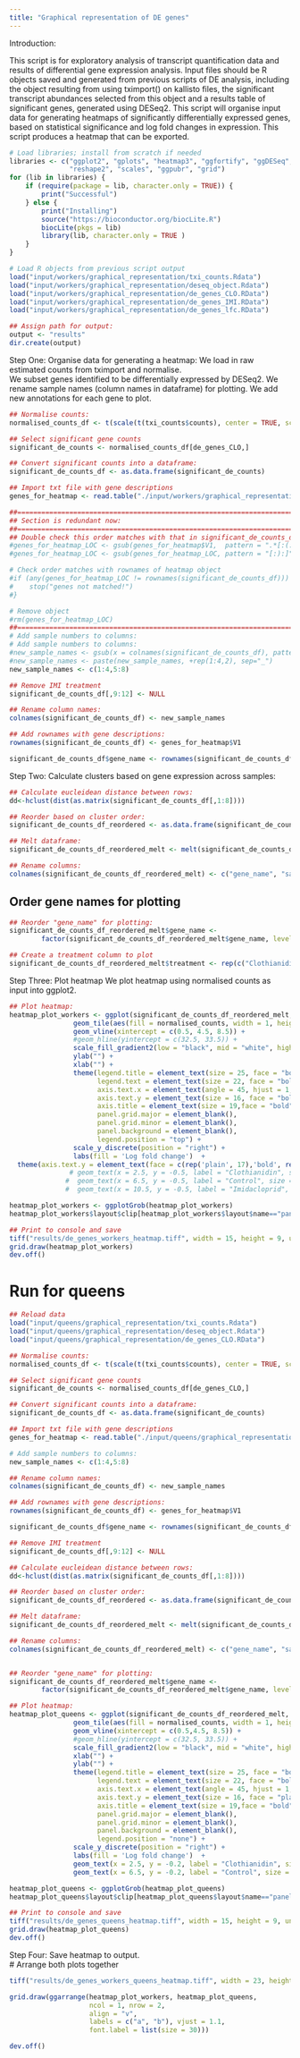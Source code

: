 ```yaml
--- 
title: "Graphical representation of DE genes"
--- 
```


Introduction:

This script is for exploratory analysis of transcript quantification data and results of differential gene expression analysis.
Input files should be R objects saved and generated from previous scripts of DE analysis, including the object resulting from using tximport() on kallisto files, the significant transcript abundances selected from this object and a results table of significant genes, generated using DESeq2. 
This script will organise input data for generating heatmaps of significantly differentially expressed genes, based on statistical significance and log fold changes in expression. This script produces a heatmap that can be exported. 

```r
# Load libraries; install from scratch if needed
libraries <- c("ggplot2", "gplots", "heatmap3", "ggfortify", "ggDESeq",
               "reshape2", "scales", "ggpubr", "grid")
for (lib in libraries) {
    if (require(package = lib, character.only = TRUE)) {
        print("Successful")
    } else {
        print("Installing")
        source("https://bioconductor.org/biocLite.R")
        biocLite(pkgs = lib)
        library(lib, character.only = TRUE )
    }
}

# Load R objects from previous script output
load("input/workers/graphical_representation/txi_counts.Rdata")
load("input/workers/graphical_representation/deseq_object.Rdata")
load("input/workers/graphical_representation/de_genes_CLO.RData")
load("input/workers/graphical_representation/de_genes_IMI.RData")
load("input/workers/graphical_representation/de_genes_lfc.RData")

## Assign path for output:
output <- "results"
dir.create(output)
```

Step One: Organise data for generating a heatmap:
We load in raw estimated counts from tximport and normalise.  
We subset genes identified to be differentially expressed by DESeq2. 
We rename sample names (column names in dataframe) for plotting.
We add new annotations for each gene to plot. 

```r
## Normalise counts: 
normalised_counts_df <- t(scale(t(txi_counts$counts), center = TRUE, scale = TRUE))

## Select significant gene counts
significant_de_counts <- normalised_counts_df[de_genes_CLO,]

## Convert significant counts into a dataframe:
significant_de_counts_df <- as.data.frame(significant_de_counts)

## Import txt file with gene descriptions
genes_for_heatmap <- read.table("./input/workers/graphical_representation/de_genes_for_heatmap.txt", header = FALSE, sep = "\t", fill = TRUE)

##========================================================================
## Section is redundant now:
##========================================================================
## Double check this order matches with that in significant_de_counts_df 
#genes_for_heatmap_LOC <- gsub(genes_for_heatmap$V1,  pattern = ".*[:(:]", replacement = "")
#genes_for_heatmap_LOC <- gsub(genes_for_heatmap_LOC, pattern = "[:):]", replacement = "")

# Check order matches with rownames of heatmap object 
#if (any(genes_for_heatmap_LOC != rownames(significant_de_counts_df))) {
#    stop("genes not matched!") 
#}

# Remove object 
#rm(genes_for_heatmap_LOC)
##========================================================================
# Add sample numbers to columns: 
# Add sample numbers to columns: 
#new_sample_names <- gsub(x = colnames(significant_de_counts_df), pattern = "-C.*", replacement = "")
#new_sample_names <- paste(new_sample_names, +rep(1:4,2), sep="_")
new_sample_names <- c(1:4,5:8)

## Remove IMI treatment
significant_de_counts_df[,9:12] <- NULL

## Rename column names:
colnames(significant_de_counts_df) <- new_sample_names

## Add rownames with gene descriptions:
rownames(significant_de_counts_df) <- genes_for_heatmap$V1

significant_de_counts_df$gene_name <- rownames(significant_de_counts_df)
```

Step Two: Calculate clusters based on gene expression across samples:

```r
## Calculate eucleidean distance between rows:
dd<-hclust(dist(as.matrix(significant_de_counts_df[,1:8])))

## Reorder based on cluster order:
significant_de_counts_df_reordered <- as.data.frame(significant_de_counts_df[dd$order, ])

## Melt dataframe:
significant_de_counts_df_reordered_melt <- melt(significant_de_counts_df_reordered)

## Rename columns:
colnames(significant_de_counts_df_reordered_melt) <- c("gene_name", "sample", "normalised_counts")

```

## Order gene names for plotting
```r
## Reorder "gene_name" for plotting:
significant_de_counts_df_reordered_melt$gene_name <- 
        factor(significant_de_counts_df_reordered_melt$gene_name, levels = rev(unique(c(as.character(unlist(significant_de_counts_df_reordered_melt$gene_name))))))

## Create a treatment column to plot
significant_de_counts_df_reordered_melt$treatment <- rep(c("Clothianidin", "Control"), each = 132)

```

Step Three: Plot heatmap
We plot heatmap using normalised counts as input into ggplot2.  

```r
## Plot heatmap:
heatmap_plot_workers <- ggplot(significant_de_counts_df_reordered_melt, aes(sample, gene_name)) +
                geom_tile(aes(fill = normalised_counts, width = 1, height = 1)) +
                geom_vline(xintercept = c(0.5, 4.5, 8.5)) +
                #geom_hline(yintercept = c(32.5, 33.5)) + 
                scale_fill_gradient2(low = "black", mid = "white", high = "red") +
                ylab("") +
                xlab("") +
                theme(legend.title = element_text(size = 25, face = "bold"),
                      legend.text = element_text(size = 22, face = "bold"),
                      axis.text.x = element_text(angle = 45, hjust = 1, size = 17, face = "bold"),
                      axis.text.y = element_text(size = 16, face = "bold"),
                      axis.title = element_text(size = 19,face = "bold"),
                      panel.grid.major = element_blank(),
                      panel.grid.minor = element_blank(),
                      panel.background = element_blank(),
                      legend.position = "top") +
                scale_y_discrete(position = "right") +
                labs(fill = 'Log fold change')  +
  theme(axis.text.y = element_text(face = c(rep('plain', 17),'bold', rep("plain", 15))))
               # geom_text(x = 2.5, y = -0.5, label = "Clothianidin", size = 6, fontface = "bold") +
              #  geom_text(x = 6.5, y = -0.5, label = "Control", size = 6, fontface = "bold") +
              #  geom_text(x = 10.5, y = -0.5, label = "Imidacloprid", size = 6, fontface = "bold") 

heatmap_plot_workers <- ggplotGrob(heatmap_plot_workers)
heatmap_plot_workers$layout$clip[heatmap_plot_workers$layout$name=="panel"] <- "off"

## Print to console and save
tiff("results/de_genes_workers_heatmap.tiff", width = 15, height = 9, units = "in", res = 200)
grid.draw(heatmap_plot_workers)
dev.off()
```

# Run for queens
```r
## Reload data
load("input/queens/graphical_representation/txi_counts.Rdata")
load("input/queens/graphical_representation/deseq_object.Rdata")
load("input/queens/graphical_representation/de_genes_CLO.RData")

## Normalise counts: 
normalised_counts_df <- t(scale(t(txi_counts$counts), center = TRUE, scale = TRUE))

## Select significant gene counts
significant_de_counts <- normalised_counts_df[de_genes_CLO,]

## Convert significant counts into a dataframe:
significant_de_counts_df <- as.data.frame(significant_de_counts)

## Import txt file with gene descriptions
genes_for_heatmap <- read.table("./input/queens/graphical_representation/de_genes_for_heatmap.txt", header = FALSE, sep = "\t", fill = TRUE)

# Add sample numbers to columns: 
new_sample_names <- c(1:4,5:8)

## Rename column names:
colnames(significant_de_counts_df) <- new_sample_names

## Add rownames with gene descriptions:
rownames(significant_de_counts_df) <- genes_for_heatmap$V1

significant_de_counts_df$gene_name <- rownames(significant_de_counts_df)

## Remove IMI treatment
significant_de_counts_df[,9:12] <- NULL

## Calculate eucleidean distance between rows:
dd<-hclust(dist(as.matrix(significant_de_counts_df[,1:8])))

## Reorder based on cluster order:
significant_de_counts_df_reordered <- as.data.frame(significant_de_counts_df[dd$order, ])

## Melt dataframe:
significant_de_counts_df_reordered_melt <- melt(significant_de_counts_df_reordered)

## Rename columns:
colnames(significant_de_counts_df_reordered_melt) <- c("gene_name", "sample", "normalised_counts")


## Reorder "gene_name" for plotting:
significant_de_counts_df_reordered_melt$gene_name <- 
        factor(significant_de_counts_df_reordered_melt$gene_name, levels = rev(unique(c(as.character(unlist(significant_de_counts_df_reordered_melt$gene_name))))))

## Plot heatmap:
heatmap_plot_queens <- ggplot(significant_de_counts_df_reordered_melt, aes(sample, gene_name)) +
                geom_tile(aes(fill = normalised_counts, width = 1, height = 1)) +
                geom_vline(xintercept = c(0.5,4.5, 8.5)) +
                #geom_hline(yintercept = c(32.5, 33.5)) + 
                scale_fill_gradient2(low = "black", mid = "white", high = "red") +
                xlab("") +
                ylab("") +
                theme(legend.title = element_text(size = 25, face = "bold"),
                      legend.text = element_text(size = 22, face = "bold"),
                      axis.text.x = element_text(angle = 45, hjust = 1, size = 17, face = "bold"),
                      axis.text.y = element_text(size = 16, face = "plain"),
                      axis.title = element_text(size = 19,face = "bold"),
                      panel.grid.major = element_blank(),
                      panel.grid.minor = element_blank(),
                      panel.background = element_blank(),
                      legend.position = "none") +
                scale_y_discrete(position = "right") +
                labs(fill = 'Log fold change')  +
                geom_text(x = 2.5, y = -0.2, label = "Clothianidin", size = 8, fontface = "bold") +
                geom_text(x = 6.5, y = -0.2, label = "Control", size = 8, fontface = "bold") 

heatmap_plot_queens <- ggplotGrob(heatmap_plot_queens)
heatmap_plot_queens$layout$clip[heatmap_plot_queens$layout$name=="panel"] <- "off"

## Print to console and save
tiff("results/de_genes_queens_heatmap.tiff", width = 15, height = 9, units = "in", res = 200)
grid.draw(heatmap_plot_queens)
dev.off()

```
Step Four: Save heatmap to output.  
# Arrange both plots together
```r
tiff("results/de_genes_workers_queens_heatmap.tiff", width = 23, height = 22, units = "in", res = 200)

grid.draw(ggarrange(heatmap_plot_workers, heatmap_plot_queens, 
                    ncol = 1, nrow = 2,
                    align = "v",
                    labels = c("a", "b"), vjust = 1.1,
                    font.label = list(size = 30)))

dev.off()

```

